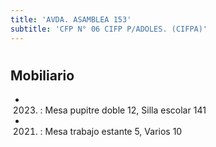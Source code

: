 ```yaml
---
title: 'AVDA. ASAMBLEA 153'
subtitle: 'CFP N° 06 CIFP P/ADOLES. (CIFPA)'
---
```


#


## Mobiliario

*  (2023) : Mesa pupitre doble 12, Silla escolar 141 

*  (2021) : Mesa trabajo estante 5, Varios 10 



